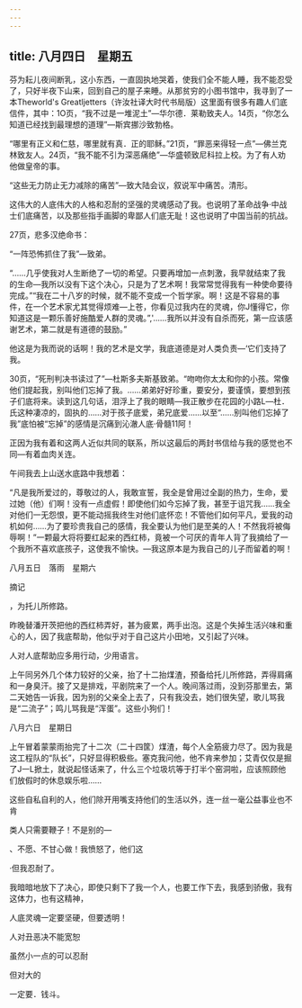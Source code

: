 ```yaml
---
---
---
```

title: 八月四日　星期五
---




芬为耘儿夜间断乳，这小东西，一直固执地哭着，使我们全不能人睡，我不能忍受了，只好半夜下山来，回到自己的屋子来睡。从那贫穷的小图书馆中，我寻到了一本Theworld's Greatljetters（许汝社译大时代书局版）这里面有很多有趣人们底信件，其中：1O页，“我不过是一堆泥土”―华尔德．莱勒致夫人。14页，“你怎么知道已经找到最理想的道理”―斯宾挪沙致勃格。

“哪里有正义和仁慈，哪里就有真．正的耶稣。”21页，“罪恶来得轻一点”―佛兰克林致友人。24页，“我不能不引为深恶痛绝”―华盛顿致尼科拉上校。为了有人劝他做皇帝的事。

“这些无力防止无力减除的痛苦”―致大陆会议，叙说军中痛苦。清形。

这伟大的人底伟大的人格和忍耐的坚强的灵魂感动了我。也说明了革命战争·中战士们底痛苦，以及那些指手画脚的卑鄙人们底无耻！这也说明了中国当前的抗战。

27页，悲多汉绝命书：

“一阵恐怖抓住了我”―致弟。

“……几乎使我对人生断绝了一切的希望。只要再增加一点刺激，我早就结束了我的生命―我所以没有下这个决心，只是为了艺术啊！我常常觉得我有一种使命要待完成。”“我在二十八岁的时候，就不能不变成一个哲学家。啊！这是不容易的事件，在一个艺术家尤其觉得烦难―上苍，你看见过我内在的灵魂，你J懂得它，你知道这是一颗乐善好施酷爱人群的灵魂。”,'……我所以并没有自杀而死，第一应该感谢艺术，第二就是有道德的鼓励。”

他这是为我而说的话啊！我的艺术是文学，我底道德是对人类负责―‘它们支持了我。

30页，“死刑判决书读过了”―杜斯多夫斯基致弟。“吻吻你太太和你的小孩。常像他们提起我，别叫他们忘掉了我。……弟弟好好珍重，要安分，要谨慎，要想到孩子们底将来。读到这几句话，泪浮上了我的眼睛―我正散步在花园的小路L―杜．氏这种凄凉的，固执的……对于孩子底爱，弟兄底爱……以至“……别叫他们忘掉了我”底怕被“忘掉”的感情是沉痛到沁澈人底·骨髓11阿！

正因为我有着和这两人近似共同的联系，所以这最后的两封书信给与我的感觉也不同―有着血肉关连。

午间我去上山送水底路中我想着：

“凡是我所爱过的，尊敬过的人，我敢宣誓，我全是曾用过全副的热力，生命，爱过她（他）们啊！没有一点虚假！即使他们如今忘掉了我，甚至于诅咒我……我全对他们一无怨恨，更不能动摇我终生对他们底怀恋！不管他们如何平凡，爱我的动机如何……为了要珍贵我自己的感情，我全要认为他们是至美的人！不然我将被侮辱啊！”一颗最大将将要红起来的西红柿，竟被一个可厌的青年人背了我摘给了一个我所不喜欢底孩子，这使我不愉快。―我这原本是为我自己的儿子而留着的啊！





八月五日　落雨　星期六


摘记

，为托儿所修路。

昨晚替潘开茨把他的西红柿弄好，甚为疲累，两手出泡。这是个失掉生活兴味和重心的人，因了我底帮助，他似乎对于自己这片小田地，又引起了兴味。

人对人底帮助应多用行动，少用语言。

上午同另外几个体力较好的父亲，抬了十二抬煤渣，预备给托儿所修路，弄得肩痛和一身臭汗。接了又是排戏，平剧院来了一个人。晚间落过雨，没到芬那里去，第二天她告一诉我，因为别的父亲全上去了，只有我没去，她们很失望，歌儿骂我是“二流子”；鸣儿骂我是“浑蛋”。这些小狗们！





八月六日　星期日


上午冒着蒙蒙雨抬完了十二次（二十四筐）煤渣，每个人全筋疲力尽了。因为我是这工程队的“队长”，只好显得积极些。塞克我问他，他不肯来参加；艾青仅仅是掘了J一L掀土，就说起怪话来了，什么三个垃圾坑等于打半个窑洞啦，应该照顾他们放假时的休息娱乐啦……

这些自私自利的人，他们除开用嘴支持他们的生活以外，连一丝一毫公益事业也不肯

类人只需要鞭子！不是别的―

、不愿、不甘心做！我愤怒了，他们这

·但我忍耐了。

我暗暗地放下了决心，即使只剩下了我一个人，也要工作下去，我感到骄傲，我有这体力，也有这精神，

人底灵魂一定要坚硬，但要透明！

人对丑恶决不能宽恕

虽然小一点的可以忍耐

但对大的

一定要．钱斗。